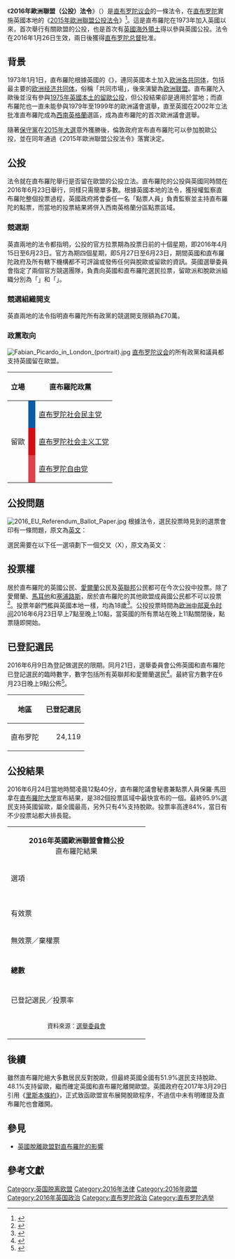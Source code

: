 {{See also|2015年歐洲聯盟公投法令}}
{{Infobox UK legislation
|short_title   = 2016年歐洲聯盟（公投）法令<br><small>{{lang|en|European Union (Referendum) Act 2016}}</small>
|type = Gibraltar Act
|long_title    = 本法令旨在使直布羅陀全面參與英國應否繼續作為歐洲聯盟成員國的公民投票得以實施，及就上述事宜及就相關事宜制定附屬法例，包括視乎情況需要透過附屬法例修訂主體法例。
|citation    = [https://www.gibraltarlaws.gov.gi/uploads/legislations/european-union-referendum-2016/2016-01o.pdf 2016年01號法令]
|parliament = 直布罗陀议会
|introduced_by = 
|territorial_extent = {{flag|Gibraltar}} 
|royal_assent = {{startdate|2016|1|28}}<small>（[[直布罗陀总督|直布罗陀总督]]）</small>
|commencement = {{startdate|2016|1|26}}
|original_text = http://www.gibraltarlaws.gov.gi/articles/2016-01o.pdf
|status        = Spent
}}
{{Infobox referendum
| name = 英國歐洲聯盟會籍公投（直布羅陀）
| title = 聯合王國應該保留歐洲聯盟成員國身份還是脫離歐洲聯盟？
| location = {{flag|Gibraltar}}
| date = {{startdate|2016|06|23}}
| yes_text = 保留
| no_text = 脫離
| no = 823
| yes = 19,322
| total = 20,172
| electorate = 24,119
}}
《'''2016年歐洲聯盟（公投）法令'''》（{{lang-en|''European Union (Referendum) Act 2016''}}）是[[直布罗陀议会|直布罗陀议会]]的一條法令，在[[直布罗陀|直布罗陀]]實施英國本地的《[[2015年歐洲聯盟公投法令|2015年歐洲聯盟公投法令]]》<ref>{{cite news|url=http://gibraltarpanorama.gi/14776/121113/a/confirmed-gibraltar-to-vote-in-european-referendum|archive-url=https://archive.today/20160220141839/http://gibraltarpanorama.gi/14776/121113/a/confirmed-gibraltar-to-vote-in-european-referendum|dead-url=yes|archive-date=2016-02-20|title=Confirmed: Gibraltar to vote in European referendum|author=|date=2015-05-26|newspaper=Gibraltar Panorama|accessdate=2015-12-08}}</ref>。這是直布羅陀在1973年加入英國以來，首次舉行有關歐盟的公投，也是首次有[[英國海外領土|英國海外領土]]得以參與英國公投。法令在2016年1月26日生效，兩日後獲得[[直布罗陀总督|直布罗陀总督]]批准。

==背景==
1973年1月1日，直布羅陀根據英國的《{{tsl|en|European Communities Act 1972 (UK)|1973年歐洲各共同體法令}}》，連同英國本土加入[[欧洲各共同体|欧洲各共同体]]，包括最主要的[[欧洲经济共同体|欧洲经济共同体]]，俗稱「共同市場」，後來演變為[[欧洲联盟|欧洲联盟]]。直布羅陀入歐後並沒有參與[[英國歐共體成員身份公投|1975年英國本土的留歐公投]]，但公投結果卻是適用於當地；而直布羅陀也一直未能參與1979年至1999年的歐洲議會選舉，直至英國在2002年立法批准直布羅陀成為[[西南英格蘭|西南英格蘭]]選區，{{tsl|en|2004 European Parliament election in Gibraltar|2004年歐洲議會選舉 (直布羅陀)|2004年}}成為直布羅陀的首次歐洲議會選舉。

隨著[[保守黨_(英國)|保守黨]]在[[2015年英國大選|2015年大選]]意外獲勝後，倫敦政府宣布直布羅陀可以參加脫歐公投，並在同年通過《2015年歐洲聯盟公投法令》落實決定。

==公投==
法令就在直布羅陀舉行是否留在歐盟的公投立法。直布羅陀的公投與英國同時間在2016年6月23日舉行，同樣只需簡單多數。根據英國本地的法令，{{tsl|en|Electoral Commission (United Kingdom)|選舉委員會 (英國)|英國選舉委員會}}獲授權監察直布羅陀整個投票過程，英國政府將會委任一名「點票人員」負責監察並主持直布羅陀的點票，而當地的投票結果將併入西南英格蘭分區點票區域。

===競選期===
英直兩地的法令都指明，公投的官方拉票期為投票日前的十個星期，即2016年4月15日至6月23日。官方{{tsl|en|Purdah (pre-election period)|簾幕期}}為期四個星期，即5月27日至6月23日，期間英國和直布羅陀政府及所有轄下機構都不可評論或發佈任何與脫歐或留歐的資訊。英國選舉委員會指定了兩個官方競選團隊，負責向英國和直布羅陀選民拉票，留歐派和脫歐派組織分別為「{{tsl|en|Britain Stronger in Europe|英國留歐更強}}」和「{{tsl|en|Vote Leave|投脫歐票}}」。

=== 競選組織開支 ===
英直兩地的法令指明直布羅陀所有政黨的競選開支限額為£70萬。

===政黨取向===
[[File:Fabian_Picardo_in_London_(portrait).jpg|thumb]]
[[直布罗陀议会|直布罗陀议会]]的所有政黨和議員都支持英國留在歐盟。
{| class="wikitable"
|-
! 立場
! colspan=2 | 直布羅陀政黨
! 註
|-
| rowspan="3" |留歐
| style="background-color:#0A5BA6" |
|[[直布罗陀社会民主党|直布罗陀社会民主党]]
|<ref name=":4">{{cite news|url=http://chronicle.gi/2016/01/feetham-urges-joint-strategies-with-govt-on-key-issues|title=Feetham urges joint strategies with Govt on key issues|work=[[直布罗陀纪事报|Gibraltar Chronicle]]|accessdate=2016-02-20|date=2016-01-19|archive-url=https://web.archive.org/web/20160224233200/http://chronicle.gi/2016/01/feetham-urges-joint-strategies-with-govt-on-key-issues/|archive-date=2016-02-24|dead-url=yes}}</ref>
|-
| style="background-color:#D20D13" |
|[[直布罗陀社会主义工党|直布罗陀社会主义工党]]
|<ref name="Gibraltar Chronicle">{{cite news|url=http://chronicle.gi/2016/01/garcia-flags-constitutional-reform-and-brexit-in-new-year-message|title=Garcia flags constitutional reform and Brexit in New Year message|work=[[直布罗陀纪事报|Gibraltar Chronicle]]|accessdate=2016-02-20|date=2016-01-05|archive-url=https://web.archive.org/web/20160224233212/http://chronicle.gi/2016/01/garcia-flags-constitutional-reform-and-brexit-in-new-year-message/|archive-date=2016-02-24|dead-url=yes}}</ref>
|-
| style="background-color:#DF424D" |
|[[直布罗陀自由党|直布罗陀自由党]]
|<ref name="Gibraltar Chronicle" />
|}

== 公投問題 ==
[[File:2016_EU_Referendum_Ballot_Paper.jpg|thumb]]
根據法令，選民投票時見到的選票會印有一條問題，原文為[[英语|英文]]：
{{Quotation|'''聯合王國應該保留歐洲聯盟成員國身份還是脫離歐洲聯盟？'''}}

選民需要在以下任一選項劃下一個交叉（X），原文為英文：
{{Quotation|'''保留歐洲聯盟成員國身份'''<br>'''脫離歐洲聯盟'''}}

== 投票權 ==
居於直布羅陀的英國公民、[[爱尔兰|愛爾蘭]]公民及[[英联邦|英聯邦]]公民都可在今次公投中投票。除了愛爾蘭、[[马耳他|馬耳他]]和[[賽普勒斯|塞浦路斯]]，居於直布羅陀的其他歐盟成員國公民都不可以投票<ref>{{cite web|title=Background to the UK's EU referendum 2016|url=http://www.parliament.uk/business/publications/research/eu-referendum/background-uk-eu-referendum-2016/|accessdate=2016-06-28|archive-date=2016-06-24|archive-url=https://web.archive.org/web/20160624120337/http://www.parliament.uk/business/publications/research/eu-referendum/background-uk-eu-referendum-2016/|dead-url=no}}</ref>。投票年齡門檻與英國本地一樣，均為18歲<ref name="Dathan">{{cite news|url=https://www.independent.co.uk/news/uk/politics/eu-referendum-outcome-on-a-knife-edge-new-poll-reveals-a6773551.html|title=EU referendum outcome on a knife edge, new poll reveals|first=Matt|last=Dathan|newspaper=The Independent|date=2015-12-15|accessdate=2015-12-16|archive-date=2015-12-15|archive-url=https://web.archive.org/web/20151215151938/http://www.independent.co.uk/news/uk/politics/eu-referendum-outcome-on-a-knife-edge-new-poll-reveals-a6773551.html|dead-url=no}}</ref>。公投投票時間為[[欧洲中部夏令时间|欧洲中部夏令时间]]2016年6月23日早上7點至晚上10點，當英國的所有票站在晚上11點關閉後，點票隨即開始。

== 已登記選民 ==
2016年6月9日為登記做選民的限期。同月21日，選舉委員會公佈英國和直布羅陀已登記選民的臨時數字，數字包括所有英聯邦和愛爾蘭選民<ref>{{cite web|title=Provisional electorate figures published ahead of the EU referendum|url=http://www.electoralcommission.org.uk/i-am-a/journalist/electoral-commission-media-centre/news-releases-referendums/provisional-electorate-figures-published-ahead-of-the-eu-referendum|accessdate=2016-06-21|archive-date=2016-06-23|archive-url=https://web.archive.org/web/20160623084724/http://www.electoralcommission.org.uk/i-am-a/journalist/electoral-commission-media-centre/news-releases-referendums/provisional-electorate-figures-published-ahead-of-the-eu-referendum|dead-url=no}}</ref>。最終官方數字在6月23日晚上9點公佈<ref>{{cite web|title=EU Referendum results|url=http://www.electoralcommission.org.uk/find-information-by-subject/elections-and-referendums/upcoming-elections-and-referendums/eu-referendum/electorate-and-count-information|accessdate=2016-07-13|archive-date=2017-01-29|archive-url=https://web.archive.org/web/20170129082658/http://www.electoralcommission.org.uk/find-information-by-subject/elections-and-referendums/upcoming-elections-and-referendums/eu-referendum/electorate-and-count-information|dead-url=no}}</ref>。
{| class="wikitable"
|-
!地區
!已登記選民
|-
|直布罗陀
|style="text-align:right;"|24,119
|}

== 公投結果 ==
2016年6月24日當地時間凌晨12點40分，直布羅陀議會秘書兼點票人員保羅·馬田拿在[[直布羅陀大學|直布羅陀大學]]宣布結果，是382個投票區域中最快宣布的一個。最終95.9%選民支持英國留歐，屬全國最高，另外只有4%支持脫歐。投票率高達84%，當日有不少投票站都大排長龍。
{| class="wikitable" style="text-align:right; font-size:100%;"
| colspan="4" align="center" bgcolor="#E9E9E9" |'''2016年英國歐洲聯盟會籍公投'''<br>直布羅陀結果
|- align="center" bgcolor="#09a8ff"
! colspan="2" width="300" align="left" |選項
! width="80" |票數
! width="50" |%
|-
| bgcolor="#ffcc08" width="1" |
| align="left" |'''保留歐洲聯盟成員國身份'''
|19,322
|'''95.9%'''
|-
| bgcolor="#0069b5" |
| align="left" |脫離歐洲聯盟
|823
|4.1%
|-
| colspan="4" bgcolor="#E9E9E9" |
|-
| colspan="2" align="left" |有效票
|20,145
|99.87%
|-
| colspan="2" align="left" |無效票／棄權票
|27
|0.13%
|-
|- style="font-weight:bold;"
| colspan="2" align="left" |'''總數'''
|20,172
|100.00%
|-
| colspan="4" bgcolor="#E9E9E9" |
|-
| colspan="2" align="left" |已登記選民／投票率
|24,119
|83.64%
|-
| colspan="4" align="center" |<small>資料來源：[http://www.electoralcommission.org.uk/find-information-by-subject/elections-and-referendums/upcoming-elections-and-referendums/eu-referendum/electorate-and-count-information 選舉委員會]{{Wayback|url=http://www.electoralcommission.org.uk/find-information-by-subject/elections-and-referendums/upcoming-elections-and-referendums/eu-referendum/electorate-and-count-information |date=20170129082658 }}</small>
|}

== 後續 ==
{{see also|{{le|英國引用里斯本條約第50條|United Kingdom invocation of Article 50 of the Treaty on European Union}}}}
雖然直布羅陀絕大多數居民反對脫歐，但最終英國全國有51.9%選民支持脫歐、48.1%支持留歐，繼而確定英國和直布羅陀離開歐盟。英國政府在2017年3月29日引用《[[里斯本条约|里斯本條約]]》，正式致函歐盟宣布展開脫歐程序，不過信中未有明確提及直布羅陀也會離開。

==參見==
*[[英國脫離歐盟對直布羅陀的影響|英國脫離歐盟對直布羅陀的影響]]

==參考文獻==
<references />{{直布羅陀選舉}}{{英國脫歐}}

[[Category:英国脱离欧盟|Category:英国脱离欧盟]]
[[Category:2016年法律|Category:2016年法律]]
[[Category:2016年歐盟|Category:2016年歐盟]]
[[Category:2016年英国政治|Category:2016年英国政治]]
[[Category:直布罗陀政治|Category:直布罗陀政治]]
[[Category:直布罗陀选举|Category:直布罗陀选举]]